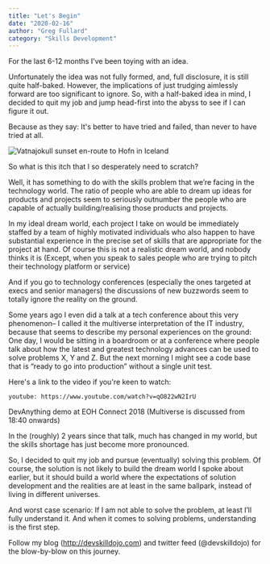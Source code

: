 ```yaml
---
title: "Let's Begin"
date: "2020-02-16"
author: "Greg Fullard"
category: "Skills Development"
---
```

For the last 6-12 months I’ve been toying with an idea.

Unfortunately the idea was not fully formed, and, full disclosure, it is still quite half-baked. 
However, the implications of just trudging aimlessly forward are too significant to ignore. 
So, with a half-baked idea in mind, I decided to quit my job and jump head-first into the abyss to see if I can figure it out.

Because as they say: It's better to have tried and failed, than never to have tried at all.

![Vatnajokull sunset en-route to Hofn in Iceland](../../images/Mountains.jpg "Vatnajokull sunset en-route to Hofn in Iceland")

So what is this itch that I so desperately need to scratch?

Well, it has something to do with the skills problem that we’re facing in the technology world. 
The ratio of people who are able to dream up ideas for products and projects seem to seriously 
outnumber the people who are capable of actually building/realising those products and projects.

In my ideal dream world, each project I take on would be immediately staffed by a team of highly 
motivated individuals who also happen to have substantial experience in the precise set of skills 
that are appropriate for the project at hand. Of course this is not a realistic dream world, 
and nobody thinks it is (Except, when you speak to sales people who are trying to pitch their 
technology platform or service)

And if you go to technology conferences (especially the ones targeted at execs and senior managers) 
the discussions of new buzzwords seem to totally ignore the reality on the ground.

Some years ago I even did a talk at a tech conference about this very phenomenon– 
I called it the multiverse interpretation of the IT industry, 
because that seems to describe my personal experiences on the ground: One day, I would be sitting 
in a boardroom or at a conference where people talk about how the latest  and greatest technology 
advances can be used to solve problems X, Y and Z. But the next morning I might see a code base 
that is “ready to go into production” without a single unit test.

Here's a link to the video if you're keen to watch:

`youtube: https://www.youtube.com/watch?v=qO822wN2IrU`

DevAnything demo at EOH Connect 2018 (Multiverse is discussed from 18:40 onwards)

In the (roughly) 2 years since that talk, much has changed in my world, but the skills shortage 
has just become more pronounced.

So, I decided to quit my job and pursue (eventually) solving this problem. Of course, the solution 
is not likely to build the dream world I spoke about earlier, but it should build a world where 
the expectations of solution development and the realities are at least in the same ballpark, 
instead of living in different universes.

And worst case scenario: If I am not able to solve the problem, at least I’ll fully understand it. 
And when it comes to solving problems, understanding is the first step.

Follow my blog (http://devskilldojo.com) and twitter feed (@devskilldojo) for the blow-by-blow on this journey.